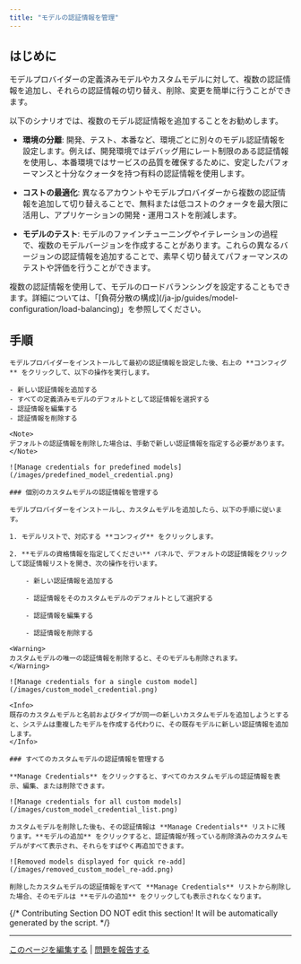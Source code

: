 ```yaml
---
title: "モデルの認証情報を管理"
---
```

## はじめに

モデルプロバイダーの定義済みモデルやカスタムモデルに対して、複数の認証情報を追加し、それらの認証情報の切り替え、削除、変更を簡単に行うことができます。

以下のシナリオでは、複数のモデル認証情報を追加することをお勧めします。

- **環境の分離**: 開発、テスト、本番など、環境ごとに別々のモデル認証情報を設定します。例えば、開発環境ではデバッグ用にレート制限のある認証情報を使用し、本番環境ではサービスの品質を確保するために、安定したパフォーマンスと十分なクォータを持つ有料の認証情報を使用します。

- **コストの最適化**: 異なるアカウントやモデルプロバイダーから複数の認証情報を追加して切り替えることで、無料または低コストのクォータを最大限に活用し、アプリケーションの開発・運用コストを削減します。

- **モデルのテスト**: モデルのファインチューニングやイテレーションの過程で、複数のモデルバージョンを作成することがあります。これらの異なるバージョンの認証情報を追加することで、素早く切り替えてパフォーマンスのテストや評価を行うことができます。

<Tip>
複数の認証情報を使用して、モデルのロードバランシングを設定することもできます。詳細については、「[負荷分散の構成](/ja-jp/guides/model-configuration/load-balancing)」を参照してください。
</Tip>

## 手順

<Tabs>
  <Tab title="定義済みモデル">

    モデルプロバイダーをインストールして最初の認証情報を設定した後、右上の **コンフィグ** をクリックして、以下の操作を実行します。

    - 新しい認証情報を追加する
    - すべての定義済みモデルのデフォルトとして認証情報を選択する
    - 認証情報を編集する
    - 認証情報を削除する

    <Note>
    デフォルトの認証情報を削除した場合は、手動で新しい認証情報を指定する必要があります。
    </Note>

    ![Manage credentials for predefined models](/images/predefined_model_credential.png)
  </Tab>
  <Tab title="カスタムモデル">

    ### 個別のカスタムモデルの認証情報を管理する

    モデルプロバイダーをインストールし、カスタムモデルを追加したら、以下の手順に従います。

    1. モデルリストで、対応する **コンフィグ** をクリックします。

    2. **モデルの資格情報を指定してください** パネルで、デフォルトの認証情報をクリックして認証情報リストを開き、次の操作を行います。

        - 新しい認証情報を追加する

        - 認証情報をそのカスタムモデルのデフォルトとして選択する

        - 認証情報を編集する

        - 認証情報を削除する

    <Warning>
    カスタムモデルの唯一の認証情報を削除すると、そのモデルも削除されます。
    </Warning>

    ![Manage credentials for a single custom model](/images/custom_model_credential.png)

    <Info>
    既存のカスタムモデルと名前およびタイプが同一の新しいカスタムモデルを追加しようとすると、システムは重複したモデルを作成する代わりに、その既存モデルに新しい認証情報を追加します。
    </Info>

    ### すべてのカスタムモデルの認証情報を管理する

    **Manage Credentials** をクリックすると、すべてのカスタムモデルの認証情報を表示、編集、または削除できます。

    ![Manage credentials for all custom models](/images/custom_model_credential_list.png)

    カスタムモデルを削除した後も、その認証情報は **Manage Credentials** リストに残ります。**モデルの追加** をクリックすると、認証情報が残っている削除済みのカスタムモデルがすべて表示され、それらをすばやく再追加できます。

    ![Removed models displayed for quick re-add](/images/removed_custom_model_re-add.png)

    削除したカスタムモデルの認証情報をすべて **Manage Credentials** リストから削除した場合、そのモデルは **モデルの追加** をクリックしても表示されなくなります。
  </Tab>
</Tabs>

{/*
Contributing Section
DO NOT edit this section!
It will be automatically generated by the script.
*/}

---

[このページを編集する](https://github.com/langgenius/dify-docs/edit/main/ja-jp/guides/model-configuration/manage-model-credential.mdx) | [問題を報告する](https://github.com/langgenius/dify-docs/issues/new?template=docs.yml)

